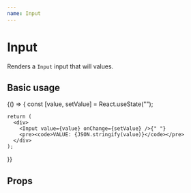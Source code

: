 ```yaml
---
name: Input
---
```



# Input

Renders a `Input` input that will values.

## Basic usage

<Playground>
  {() => {
    const [value, setValue] = React.useState("");

    return (
      <div>
        <Input value={value} onChange={setValue} />{" "}
        <pre><code>VALUE: {JSON.stringify(value)}</code></pre>
      </div>
    );
  }}
</Playground>

## Props

<Props of={Input} />
